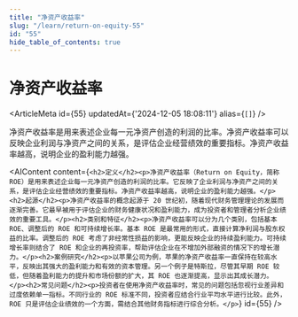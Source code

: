 ```yaml
---
title: "净资产收益率"
slug: "/learn/return-on-equity-55"
id: "55"
hide_table_of_contents: true
---
```



# 净资产收益率

<ArticleMeta id={55} updatedAt={'2024-12-05 18:08:11'} alias={`[]`} />
<div className='border-solid border-b border-t-0 my-4 border-[var(--ifm-color-gray-300)]' />

净资产收益率是用来表述企业每一元净资产创造的利润的比率。净资产收益率可以反映企业利润与净资产之间的关系，是评估企业经营绩效的重要指标。净资产收益率越高，说明企业的盈利能力越强。

<AIContent content={`<h2>定义</h2><p>净资产收益率（Return on Equity，简称 ROE）是用来表述企业每一元净资产创造的利润的比率。它反映了企业利润与净资产之间的关系，是评估企业经营绩效的重要指标。净资产收益率越高，说明企业的盈利能力越强。</p><h2>起源</h2><p>净资产收益率的概念起源于 20 世纪初，随着现代财务管理理论的发展而逐渐完善。它最早被用于评估企业的财务健康状况和盈利能力，成为投资者和管理者分析企业绩效的重要工具。</p><h2>类别和特征</h2><p>净资产收益率可以分为几个类别，包括基本 ROE、调整后的 ROE 和可持续增长率。基本 ROE 是最常用的形式，直接计算净利润与股东权益的比率。调整后的 ROE 考虑了非经常性损益的影响，更能反映企业的持续盈利能力。可持续增长率则结合了 ROE 和企业的再投资率，帮助评估企业在不增加外部融资的情况下的增长潜力。</p><h2>案例研究</h2><p>以苹果公司为例，苹果的净资产收益率一直保持在较高水平，反映出其强大的盈利能力和有效的资本管理。另一个例子是特斯拉，尽管其早期 ROE 较低，但随着盈利能力的提升和市场份额的扩大，其 ROE 也逐渐提高，显示出其成长潜力。</p><h2>常见问题</h2><p>投资者在使用净资产收益率时，常见的问题包括忽视行业差异和过度依赖单一指标。不同行业的 ROE 标准不同，投资者应结合行业平均水平进行比较。此外，ROE 只是评估企业绩效的一个方面，需结合其他财务指标进行综合分析。</p>`} id={55} />
